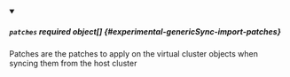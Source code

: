 


<details className="config-field" data-expandable="true" open>
<summary>

##### `patches` <span className="config-field-required" data-required="false">required</span> <span className="config-field-type">object[]</span> <span className="config-field-default"></span> <span className="config-field-enum"></span> {#experimental-genericSync-import-patches}

Patches are the patches to apply on the virtual cluster objects
when syncing them from the host cluster

</summary>

<PartialPatchesreference />


</details>
